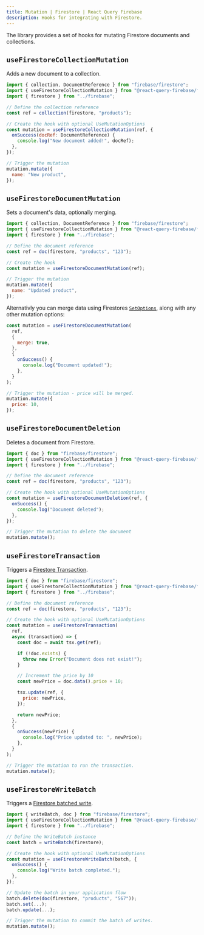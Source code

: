 ```yaml
---
title: Mutation | Firestore | React Query Firebase
description: Hooks for integrating with Firestore.
---
```


The library provides a set of hooks for mutating Firestore documents and collections.

## `useFirestoreCollectionMutation`

Adds a new document to a collection.

```jsx
import { collection, DocumentReference } from "firebase/firestore";
import { useFirestoreCollectionMutation } from "@react-query-firebase/firestore";
import { firestore } from "../firebase";

// Define the collection reference
const ref = collection(firestore, "products");

// Create the hook with optional UseMutationOptions
const mutation = useFirestoreCollectionMutation(ref, {
  onSuccess(docRef: DocumentReference) {
    console.log("New document added!", docRef);
  },
});

// Trigger the mutation
mutation.mutate({
  name: "New product",
});
```

## `useFirestoreDocumentMutation`

Sets a document's data, optionally merging.

```jsx
import { collection, DocumentReference } from "firebase/firestore";
import { useFirestoreCollectionMutation } from "@react-query-firebase/firestore";
import { firestore } from "../firebase";

// Define the document reference
const ref = doc(firestore, "products", "123");

// Create the hook
const mutation = useFirestoreDocumentMutation(ref);

// Trigger the mutation
mutation.mutate({
  name: "Updated product",
});
```

Alternativly you can merge data using Firestores [`SetOptions`](https://firebase.google.com/docs/reference/js/firestore_.md#setoptions),
along with any other mutation options:

```jsx
const mutation = useFirestoreDocumentMutation(
  ref,
  {
    merge: true,
  },
  {
    onSuccess() {
      console.log("Document updated!");
    },
  }
);

// Trigger the mutation - price will be merged.
mutation.mutate({
  price: 10,
});
```

## `useFirestoreDocumentDeletion`

Deletes a document from Firestore.

```jsx
import { doc } from "firebase/firestore";
import { useFirestoreCollectionMutation } from "@react-query-firebase/firestore";
import { firestore } from "../firebase";

// Define the document reference
const ref = doc(firestore, "products", "123");

// Create the hook with optional UseMutationOptions
const mutation = useFirestoreDocumentDeletion(ref, {
  onSuccess() {
    console.log("Document deleted");
  },
});

// Trigger the mutation to delete the document
mutation.mutate();
```

## `useFirestoreTransaction`

Triggers a [Firestore Transaction](https://firebase.google.com/docs/firestore/manage-data/transactions).

```jsx
import { doc } from "firebase/firestore";
import { useFirestoreCollectionMutation } from "@react-query-firebase/firestore";
import { firestore } from "../firebase";

// Define the document reference
const ref = doc(firestore, "products", "123");

// Create the hook with optional UseMutationOptions
const mutation = useFirestoreTransaction(
  ref,
  async (transaction) => {
    const doc = await tsx.get(ref);

    if (!doc.exists) {
      throw new Error("Document does not exist!");
    }

    // Increment the price by 10
    const newPrice = doc.data().price + 10;

    tsx.update(ref, {
      price: newPrice,
    });

    return newPrice;
  },
  {
    onSuccess(newPrice) {
      console.log("Price updated to: ", newPrice);
    },
  }
);

// Trigger the mutation to run the transaction.
mutation.mutate();
```

## `useFirestoreWriteBatch`

Triggers a [Firestore batched write](https://firebase.google.com/docs/firestore/manage-data/transactions#batched-writes).

```jsx
import { writeBatch, doc } from "firebase/firestore";
import { useFirestoreCollectionMutation } from "@react-query-firebase/firestore";
import { firestore } from "../firebase";

// Define the WriteBatch instance
const batch = writeBatch(firestore);

// Create the hook with optional UseMutationOptions
const mutation = useFirestoreWriteBatch(batch, {
  onSuccess() {
    console.log("Write batch completed.");
  },
});

// Update the batch in your application flow
batch.delete(doc(firestore, "products", "567"));
batch.set(...);
batch.update(...);

// Trigger the mutation to commit the batch of writes.
mutation.mutate();
```
